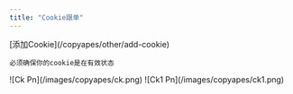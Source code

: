 ```yaml
---
title: "Cookie跟单"
---
```


<Steps>
  <Step title="添加/更新Cookie">
    [添加Cookie](/copyapes/other/add-cookie)

    必须确保你的cookie是在有效状态
  </Step>
  <Step title="搜索你的Cookie">
    ![Ck Pn](/images/copyapes/ck.png)
  </Step>
  <Step title="选择你的Cookie，设置跟单任务">
    ![Ck1 Pn](/images/copyapes/ck1.png)
  </Step>
</Steps>